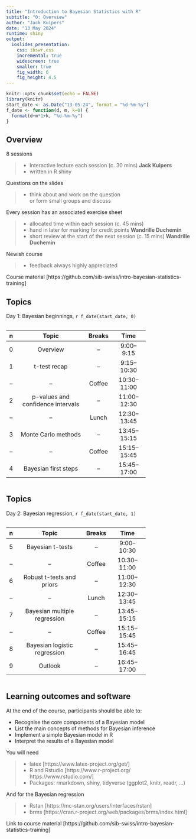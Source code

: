 ```yaml
---
title: "Introduction to Bayesian Statistics with R"
subtitle: "0: Overview"
author: "Jack Kuipers"
date: "13 May 2024"
runtime: shiny
output:
  ioslides_presentation:
    css: ibswr.css
    incremental: true
    widescreen: true
    smaller: true
    fig_width: 6
    fig_height: 4.5
---
```


```r
knitr::opts_chunk$set(echo = FALSE)
library(knitr)
start_date <- as.Date("13-05-24", format = "%d-%m-%y")
f_date <- function(d, m, k=0) {
  format(d+m*1+k, "%d-%m-%y")
}
```

## Overview {.build}

<div>

8 sessions

>- Interactive lecture each session (c. 30 mins) **Jack Kuipers**
>- written in R shiny
</div>

<div>
<span class="question">Questions on the slides</span>

>- <span class="answer">think about and work on the question <br> or form small groups and discuss</span>
</div>

<div>
Every session has an associated exercise sheet

>- allocated time within each session (c. 45 mins)
>- hand in later for marking for credit points **Wandrille Duchemin**
>- short review at the start of the next session (c. 15 mins) **Wandrille Duchemin**
</div>

<div>
Newish course

>- feedback always highly appreciated
</div>

<div>
Course material [https://github.com/sib-swiss/intro-bayesian-statistics-training]
</div>

## Topics

Day 1: Bayesian beginnings, `r f_date(start_date, 0)`

<div class="centered">
<div style="width: 75%; display: inline-block">
| n | Topic | Breaks | Time |
|:-:|:-----:|:------:|:----:|
|0|Overview|--|9:00--9:15|
|1|t-test recap|--|9:15--10:30|
|--|--|Coffee|10:30--11:00|
|2|p-values and confidence intervals|--|11:00--12:30|
|--|--|Lunch|12:30--13:45|
|3|Monte Carlo methods|--|13:45--15:15|
|--|--|Coffee|15:15--15:45|
|4|Bayesian first steps|--|15:45--17:00|
</div>
</div>

## Topics

Day 2: Bayesian regression, `r f_date(start_date, 1)`

<div class="centered">
<div style="width: 75%; display: inline-block">
| n | Topic | Breaks | Time |
|:-:|:-----:|:------:|:----:|
|5|Bayesian t-tests|--|9:00--10:30|
|--|--|Coffee|10:30--11:00|
|6|Robust t-tests and priors|--|11:00--12:30|
|--|--|Lunch|12:30--13:45|
|7|Bayesian multiple regression|--|13:45--15:15|
|--|--|Coffee|15:15--15:45|
|8|Bayesian logistic regression|--|15:45--16:45|
|9|Outlook|--|16:45--17:00|
</div>
</div>


## Learning outcomes and software {.build}

At the end of the course, participants should be able to:

* Recognise the core components of a Bayesian model
* List the main concepts of methods for Bayesian inference
* Implement a simple Bayesian model in R
* Interpret the results of a Bayesian model

You will need

>- latex [https://www.latex-project.org/get/]
>- R and Rstudio [https://www.r-project.org/ https://www.rstudio.com/]
>- Packages: rmarkdown, shiny, tidyverse (ggplot2, knitr, readr, ...)

And for the Bayesian regression

>- Rstan [https://mc-stan.org/users/interfaces/rstan]
>- brms [https://cran.r-project.org/web/packages/brms/index.html]

Link to course material [https://github.com/sib-swiss/intro-bayesian-statistics-training]


